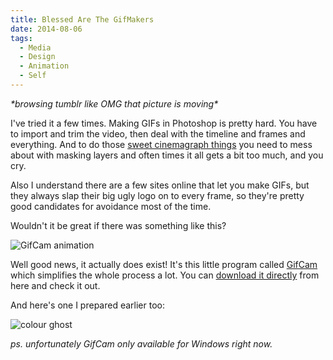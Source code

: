 ```yaml
---
title: Blessed Are The GifMakers
date: 2014-08-06
tags:
  - Media
  - Design
  - Animation
  - Self
---
```


_\*browsing tumblr like OMG that picture is moving\*_

I've tried it a few times. Making GIFs in Photoshop is pretty hard. You have to import and trim the video, then deal with the timeline and frames and everything. And to do those [sweet cinemagraph things](http://cinemagraphs.com/) you need to mess about with masking layers and often times it all gets a bit too much, and you cry.

Also I understand there are a few sites online that let you make GIFs, but they always slap their big ugly logo on to every frame, so they're pretty good candidates for avoidance most of the time.

Wouldn't it be great if there was something like this?

![GifCam animation](/img/2014-08-06-blessed-are-the-gifmakers//gifcamaiming.gif)

Well good news, it actually does exist! It's this little program called [GifCam](http://blog.bahraniapps.com/gifcam/) which simplifies the whole process a lot. You can [download it directly](http://www.bahraniapps.com/apps/gifcam/gifcam.php) from here and check it out.

And here's one I prepared earlier too:

![colour ghost](/img/2014-08-06-blessed-are-the-gifmakers/colour-ghost-screen-smallest.gif)

_ps. unfortunately GifCam only available for Windows right now._
